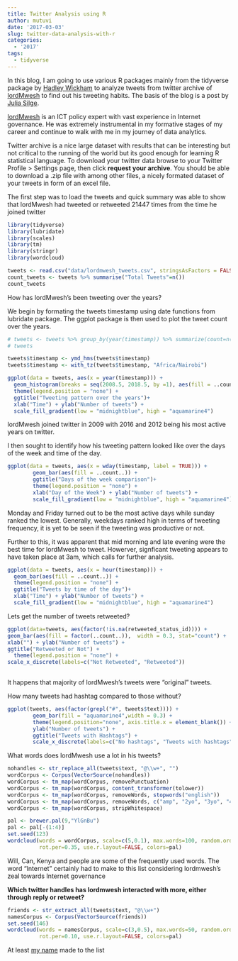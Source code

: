 ```yaml
---
title: Twitter Analysis using R
author: mutuvi
date: '2017-03-03'
slug: twitter-data-analysis-with-r
categories:
  - '2017'
tags:
  - tidyverse
---
```


In this blog, I am going to use various R packages mainly from the tidyverse package by [Hadley Wickham](http://hadley.nz/) to analyze tweets from twitter archive of  [lordMwesh](https://twitter.com/lordmwesh) to find out his tweeting habits. The basis of the blog is a post by [Julia Silge](http://juliasilge.com/blog/Ten-Thousand-Tweets).

[lordMwesh](https://twitter.com/lordmwesh) is an ICT policy expert with vast experience in Internet governance. He was extremely instrumental in my formative stages of my career and continue to walk with me in my journey of data analytics. 

Twitter archive is a nice large dataset with results that can be interesting but not critical to the running of the world but its good enough for learning R statistical language. To download your twitter data browse to your Twitter Profile > Settings page, then click **request your archive**. You should be able to download a .zip file with among other files, a nicely formated dataset of your tweets in form of an excel file.

The first step was to load the tweets and quick summary was able to show that lordMwesh had tweeted or retweeted 21447 times from the time he joined twitter

```r
library(tidyverse)
library(lubridate)
library(scales)
library(tm)
library(stringr)
library(wordcloud)

tweets <- read.csv("data/lordmwesh_tweets.csv", stringsAsFactors = FALSE)
count_tweets <- tweets %>% summarise("Total Tweets"=n())
count_tweets
```

How has lordMwesh's been tweeting over the years?

We begin by formating the tweets timestamp using date functions from lubridate package. The ggplot package is then used to plot the tweet count over the years.

```r
# tweets <- tweets %>% group_by(year(timestamp)) %>% summarize(count=n())
# tweets
```

```r
tweets$timestamp <- ymd_hms(tweets$timestamp)
tweets$timestamp <- with_tz(tweets$timestamp, "Africa/Nairobi")

ggplot(data = tweets, aes(x = year(timestamp))) +
  geom_histogram(breaks = seq(2008.5, 2018.5, by =1), aes(fill = ..count..)) +
  theme(legend.position = "none") +
  ggtitle("Tweeting pattern over the years")+
  xlab("Time") + ylab("Number of tweets") + 
  scale_fill_gradient(low = "midnightblue", high = "aquamarine4")
```
lordMwesh joined twitter in 2009 with 2016 and 2012 being his most active years on twitter. 

I then sought to identify how his tweeting pattern looked like over the days of the week and time of the day. 

```r
ggplot(data = tweets, aes(x = wday(timestamp, label = TRUE))) +
        geom_bar(aes(fill = ..count..)) +
        ggtitle("Days of the week comparison")+
        theme(legend.position = "none") +
        xlab("Day of the Week") + ylab("Number of tweets") + 
        scale_fill_gradient(low = "midnightblue", high = "aquamarine4")
```
Monday and Friday turned out to be the most active days while sunday ranked the lowest. Generally, weekdays ranked high in terms of tweeting frequency, it is yet to be seen if the tweeting was productive or not. 

Further to this, it was apparent that mid morning and late evening were the best time for lordMwesh to tweet. Howerver, signficant tweeting appears to have taken place at 3am, which calls for further analysis. 

```r
ggplot(data = tweets, aes(x = hour(timestamp))) +
  geom_bar(aes(fill = ..count..)) +
  theme(legend.position = "none") +
  ggtitle("Tweets by time of the day")+
  xlab("Time") + ylab("Number of tweets") + 
  scale_fill_gradient(low = "midnightblue", high = "aquamarine4")
```


Lets get the number of tweets retweeted?

```r
ggplot(data=tweets, aes(factor(!is.na(retweeted_status_id)))) +
geom_bar(aes(fill = factor(..count..)),  width = 0.3, stat="count") +
xlab("") + ylab("Number of tweets") +
ggtitle("Retweeted or Not") +
  theme(legend.position = "none") +
scale_x_discrete(labels=c("Not Retweeted", "Retweeted"))
 
```
It happens that majority of lordMwesh's tweets were "original" tweets.


How many tweets had hashtag compared to those without?

```r
ggplot(tweets, aes(factor(grepl("#", tweets$text)))) +
        geom_bar(fill = "aquamarine4",width = 0.3) + 
        theme(legend.position="none", axis.title.x = element_blank()) +
        ylab("Number of tweets") + 
        ggtitle("Tweets with Hashtags") +
        scale_x_discrete(labels=c("No hashtags", "Tweets with hashtags"))
```


What words does lordMwesh use a lot in his tweets?

```r
nohandles <- str_replace_all(tweets$text, "@\\w+", "")
wordCorpus <- Corpus(VectorSource(nohandles))
wordCorpus <- tm_map(wordCorpus, removePunctuation)
wordCorpus <- tm_map(wordCorpus, content_transformer(tolower))
wordCorpus <- tm_map(wordCorpus, removeWords, stopwords("english"))
wordCorpus <- tm_map(wordCorpus, removeWords, c("amp", "2yo", "3yo", "4yo"))
wordCorpus <- tm_map(wordCorpus, stripWhitespace)

pal <- brewer.pal(9,"YlGnBu")
pal <- pal[-(1:4)]
set.seed(123)
wordcloud(words = wordCorpus, scale=c(5,0.1), max.words=100, random.order=FALSE, 
          rot.per=0.35, use.r.layout=FALSE, colors=pal)
```

Will, Can, Kenya and people are some of the frequently used words. The word "Internet" certainly had to make to this list considering lordmwesh's zeal towards Internet governance

**Which twitter handles has lordmwesh interacted with more, either through reply or retweet?**

```r
friends <- str_extract_all(tweets$text, "@\\w+")
namesCorpus <- Corpus(VectorSource(friends))
set.seed(146)
wordcloud(words = namesCorpus, scale=c(3,0.5), max.words=50, random.order=FALSE, 
          rot.per=0.10, use.r.layout=FALSE, colors=pal)
```
At least [my name](http://twitter.com/mutuvi) made to the list

